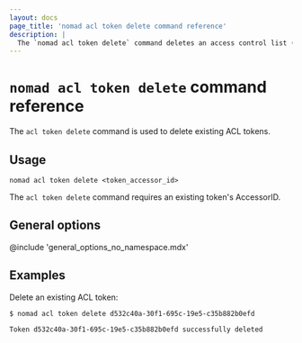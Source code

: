 ```yaml
---
layout: docs
page_title: 'nomad acl token delete command reference'
description: |
  The `nomad acl token delete` command deletes an access control list (ACL) token.
---
```


# `nomad acl token delete` command reference

The `acl token delete` command is used to delete existing ACL tokens.

## Usage

```plaintext
nomad acl token delete <token_accessor_id>
```

The `acl token delete` command requires an existing token's AccessorID.

## General options

@include 'general_options_no_namespace.mdx'

## Examples

Delete an existing ACL token:

```shell-session
$ nomad acl token delete d532c40a-30f1-695c-19e5-c35b882b0efd

Token d532c40a-30f1-695c-19e5-c35b882b0efd successfully deleted
```
